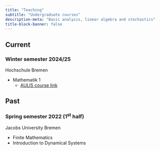```yaml
---
title: "Teaching"
subtitle: "Undergraduate courses"
description-meta: "Basic analysis, linear algebra and stochastics"
title-block-banner: false
---
```


## Current
### Winter semester 2024/25


::: {.grid}

::: {.g-col-12 .g-col-md-6}
Hochschule Bremen
:::

::: {.g-col-12 .g-col-md-6}

- Mathematik 1
   - [AULIS course link](https://aulis.hs-bremen.de/goto.php/crs/2112916)
   

:::

:::

## Past
### Spring semester 2022 (1<sup>st</sup> half)

::: {.grid}

::: {.g-col-12 .g-col-md-6}
Jacobs University Bremen
:::

::: {.g-col-12 .g-col-md-6}

- Finite Mathematics
- Introduction to Dynamical Systems

:::

:::



